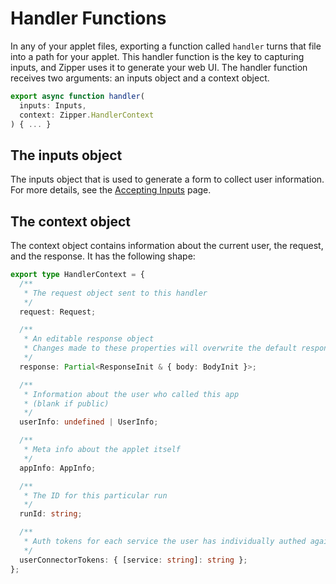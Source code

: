 # Handler Functions

In any of your applet files, exporting a function called `handler` turns that file into a path for your applet. This handler function is the key to capturing inputs, and Zipper uses it to generate your web UI. The handler function receives two arguments: an inputs object and a context object.

```typescript
export async function handler(
  inputs: Inputs,
  context: Zipper.HandlerContext
) { ... }
```

## The inputs object

The inputs object that is used to generate a form to collect user information. For more details, see the [Accepting Inputs](accepting-inputs) page.

## The context object

The context object contains information about the current user, the request, and the response. It has the following shape:

```typescript
export type HandlerContext = {
  /**
   * The request object sent to this handler
   */
  request: Request;

  /**
   * An editable response object
   * Changes made to these properties will overwrite the default response
   */
  response: Partial<ResponseInit & { body: BodyInit }>;

  /**
   * Information about the user who called this app
   * (blank if public)
   */
  userInfo: undefined | UserInfo;

  /**
   * Meta info about the applet itself
   */
  appInfo: AppInfo;

  /**
   * The ID for this particular run
   */
  runId: string;

  /**
   * Auth tokens for each service the user has individually authed against
   */
  userConnectorTokens: { [service: string]: string };
};
```
